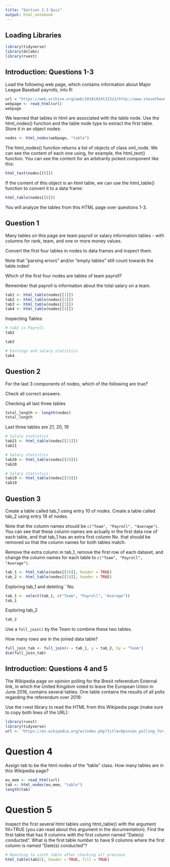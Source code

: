 ```yaml
---
title: "Section 2.3 Quiz"
output: html_notebook
---
```


## Loading Libraries

```r
library(tidyverse)
library(dslabs)
library(rvest)
```

## Introduction: Questions 1-3

Load the following web page, which contains information about Major League Baseball payrolls, into R:
\url{https://web.archive.org/web/20181024132313/http://www.stevetheump.com/Payrolls.htm}

```r
url = "https://web.archive.org/web/20181024132313/http://www.stevetheump.com/Payrolls.htm"
webpage <- read_html(url)
webpage
```

We learned that tables in html are associated with the table node.  Use the html_nodes() function and the table node type to extract the first table. Store it in an object nodes:

```r
nodes <- html_nodes(webpage, "table")
```

The html_nodes() function returns a list of objects of class xml_node. We can see the content of each one using, for example, the html_text() function. You can see the content for an arbitrarily picked component like this:

```r
html_text(nodes[[8]])
```

If the content of this object is an html table, we can use the html_table() function to convert it to a data frame:

```r
html_table(nodes[[8]])
```

You will analyze the tables from this HTML page over questions 1-3.

## Question 1

Many tables on this page are team payroll or salary information tables - with columns for rank, team, and one or more money values.

Convert the first four tables in nodes to data frames and inspect them.

Note that "parsing errors" and/or "empty tables" still count towards the table index!

Which of the first four nodes are tables of team payroll?

Remember that payroll is information about the total salary on a team.

```r
tab1 <- html_table(nodes[[1]])
tab2 <- html_table(nodes[[2]])
tab3 <- html_table(nodes[[3]])
tab4 <- html_table(nodes[[4]])
```

Inspecting Tables

```r
# tab2 is Payroll
tab2
```

```r
tab3
```

```r
# Earnings and salary statistics
tab4
```

## Question 2
For the last 3 components of nodes, which of the following are true?

Check all correct answers.

Checking all last three tables
```r
total_length <- length(nodes)
total_length
```

Last three tables are 21, 20, 19

```r
# Salary statistics
tab21 <- html_table(nodes[[21]])
tab21
```


```r
# Salary statistics
tab20 <- html_table(nodes[[20]])
tab20
```


```r
# Salary statistics
tab19 <- html_table(nodes[[19]])
tab19
```

## Question 3

Create a table called tab_1 using entry 10 of nodes. Create a table called tab_2 using entry 19 of nodes.

Note that the column names should be `c("Team", "Payroll", "Average")`. You can see that these column names are actually in the first data row of each table, and that tab_1 has an extra first column No. that should be removed so that the column names for both tables match.

Remove the extra column in tab_1, remove the first row of each dataset, and change the column names for each table to `c("Team", "Payroll", "Average")`. 

```r
tab_1 <- html_table(nodes[[10]], header = TRUE)
tab_2 <- html_table(nodes[[19]], header = TRUE)
```

Exploring tab_1 and deleting ``No.

```r
tab_1 <- select(tab_1, c("Team", "Payroll", "Average"))
tab_1
```

Exploring tab_2

```r
tab_2
```


Use a `full_join()` by the Team to combine these two tables.

How many rows are in the joined data table?

```r
full_join_tab <- full_join(x = tab_1, y = tab_2, by = "Team")
dim(full_join_tab)
```


## Introduction: Questions 4 and 5

The Wikipedia page on opinion polling for the Brexit referendum External link, in which the United Kingdom voted to leave the European Union in June 2016, contains several tables. One table contains the results of all polls regarding the referendum over 2016:

Use the rvest library to read the HTML from this Wikipedia page (make sure to copy both lines of the URL):

```r
library(rvest)
library(tidyverse)
url <- "https://en.wikipedia.org/w/index.php?title=Opinion_polling_for_the_United_Kingdom_European_Union_membership_referendum&oldid=896735054"
```

# Question 4

Assign tab to be the html nodes of the "table" class.
How many tables are in this Wikipedia page?

```r
eu_mem <- read_html(url)
tab <- html_nodes(eu_mem, "table")
length(tab)
```


# Question 5

Inspect the first several html tables using html_table() with the argument fill=TRUE (you can read about this argument in the documentation). Find the first table that has 9 columns with the first column named "Date(s) conducted".
What is the first table number to have 9 columns where the first column is named "Date(s) conducted"?

```r
# Reaching to sixth table after checking all previous
html_table(tab[6], header = TRUE, fill = TRUE)
```
